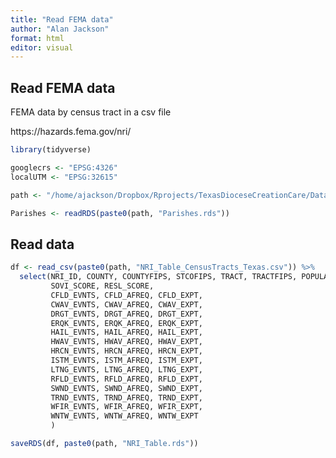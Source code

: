 ```yaml
---
title: "Read FEMA data"
author: "Alan Jackson"
format: html
editor: visual
---
```


## Read FEMA data

FEMA data by census tract in a csv file

https://hazards.fema.gov/nri/



```r

library(tidyverse)

googlecrs <- "EPSG:4326"
localUTM <- "EPSG:32615"

path <- "/home/ajackson/Dropbox/Rprojects/TexasDioceseCreationCare/Data/"

Parishes <- readRDS(paste0(path, "Parishes.rds"))

```

##        Read data

```r

df <- read_csv(paste0(path, "NRI_Table_CensusTracts_Texas.csv")) %>% 
  select(NRI_ID, COUNTY, COUNTYFIPS, STCOFIPS, TRACT, TRACTFIPS, POPULATION, AREA, 
         SOVI_SCORE, RESL_SCORE, 
         CFLD_EVNTS, CFLD_AFREQ, CFLD_EXPT,
         CWAV_EVNTS, CWAV_AFREQ, CWAV_EXPT,
         DRGT_EVNTS, DRGT_AFREQ, DRGT_EXPT,
         ERQK_EVNTS, ERQK_AFREQ, ERQK_EXPT,
         HAIL_EVNTS, HAIL_AFREQ, HAIL_EXPT,
         HWAV_EVNTS, HWAV_AFREQ, HWAV_EXPT,
         HRCN_EVNTS, HRCN_AFREQ, HRCN_EXPT,
         ISTM_EVNTS, ISTM_AFREQ, ISTM_EXPT,
         LTNG_EVNTS, LTNG_AFREQ, LTNG_EXPT,
         RFLD_EVNTS, RFLD_AFREQ, RFLD_EXPT,
         SWND_EVNTS, SWND_AFREQ, SWND_EXPT,
         TRND_EVNTS, TRND_AFREQ, TRND_EXPT,
         WFIR_EVNTS, WFIR_AFREQ, WFIR_EXPT,
         WNTW_EVNTS, WNTW_AFREQ, WNTW_EXPT
         )

saveRDS(df, paste0(path, "NRI_Table.rds"))

```



